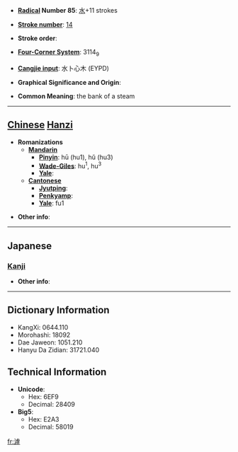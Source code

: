 * '''[[Wiktionary:Chinese radical index| Radical]] Number 85''': [[Wiktionary:Chinese radical index 水|水]]+11 strokes

* '''[[Wiktionary:Chinese total strokes index|Stroke number]]''': [[Wiktionary:Chinese total strokes index 14|14]]

* '''Stroke order''': 

* '''[[Wiktionary:Chinese four corner index|Four-Corner System]]''': 3114<sub>9</sub>

* '''[[Wiktionary:Chinese Cangjie index|Cangjie input]]''': 水卜心木 (EYPD)

* '''Graphical Significance and Origin''': 

* '''Common Meaning''': the bank of a steam

----

== [[Chinese]] [[Hanzi]] ==

* '''Romanizations'''
** '''[[Mandarin]]'''
*** '''[[Pinyin]]''': hū (hu1), hǔ (hu3)
*** '''[[Wade-Giles]]''': hu<sup>1</sup>, hu<sup>3</sup>
*** '''[[Yale]]''': 
** '''[[Cantonese]]'''
*** '''[[Jyutping]]''':
*** '''[[Penkyamp]]''': 
*** '''[[Yale]]''': fu1

* '''Other info''': 

----

==Japanese==
===[[Kanji]]===
{{kanji|on readings=[[こ]] (ko), [[く]] (ku)
|kun readings=
}}

* '''Other info''':  

----

== Dictionary Information ==

* KangXi: 0644.110
* Morohashi: 18092
* Dae Jaweon: 1051.210
* Hanyu Da Zidian: 31721.040

== Technical Information ==

* '''Unicode''':
** Hex: 6EF9
** Decimal: 28409
* '''Big5''':
** Hex: E2A3
** Decimal: 58019

[[fr:滹]]